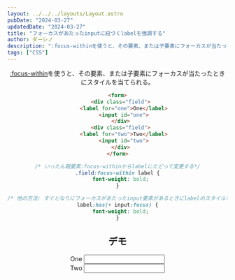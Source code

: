 ```yaml
---
layout: ../../../layouts/Layout.astro
pubDate: "2024-03-27"
updatedDate: "2024-03-27"
title: "フォーカスがあたったinputに紐づくlabelを強調する"
author: ダーシノ
description: ":focus-withinを使うと、その要素、または子要素にフォーカスが当たったときにスタイルを当てられる。"
tags: ["CSS"]
---
```



<Header {...frontmatter} />

[:focus-within](https://developer.mozilla.org/ja/docs/Web/CSS/:focus-within)を使うと、その要素、または子要素にフォーカスが当たったときにスタイルを当てられる。

```html
<form>
  <div class="field">
    <label for="one">One</label>
    <input id="one">
  </div>
  <div class="field">
    <label for="two">Two</label>
    <input id="two">
  </div>
</form>
```

```css
/* いったん親要素:focus-withinからlabelにたどって変更する*/
.field:focus-within label {
  font-weight: bold;
}

/* 他の方法: すぐとなりにフォーカスがあたったinput要素があるときにlabelのスタイルを変更する  */
label:has(+ input:focus) {
  font-weight: bold;
}
```

## デモ

<form>
  <div class="field">
    <label for="one">One</label>
    <input id="one" />
  </div>
  <div class="field">
    <label for="two">Two</label>
    <input id="two" />
  </div>
</form>

<style>{`
.field:focus-within label {
  font-weight: bold;
}
`}</style>
